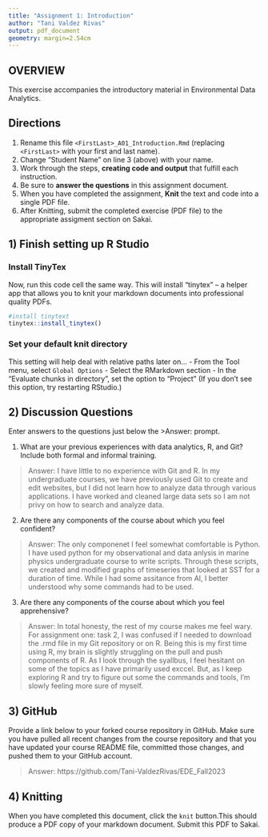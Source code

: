 ```yaml
---
title: "Assignment 1: Introduction"
author: "Tani Valdez Rivas"
output: pdf_document
geometry: margin=2.54cm
---
```


## OVERVIEW

This exercise accompanies the introductory material in Environmental Data Analytics. 

## Directions
1.  Rename this file `<FirstLast>_A01_Introduction.Rmd` (replacing `<FirstLast>` with your first and last name).
2.  Change "Student Name" on line 3 (above) with your name.
3.  Work through the steps, **creating code and output** that fulfill each instruction.
4.  Be sure to **answer the questions** in this assignment document.
5.  When you have completed the assignment, **Knit** the text and code into a single PDF file.
6.  After Knitting, submit the completed exercise (PDF file) to the appropriate assigment section on Sakai.


## 1) Finish setting up R Studio

### Install TinyTex
Now, run this code cell the same way. This will install "tinytex" -- a helper app that allows you to knit your markdown documents into professional quality PDFs.
```r
#install tinytext
tinytex::install_tinytex()
```

### Set your default knit directory
This setting will help deal with relative paths later on...
 - From the Tool menu, select `Global Options`
 - Select the RMarkdown section
 - In the "Evaluate chunks in directory", set the option to "Project" (If you don't see this option, try restarting RStudio.)


## 2) Discussion Questions
Enter answers to the questions just below the >Answer: prompt.

1. What are your previous experiences with data analytics, R, and Git? Include both formal and informal training.

> Answer: I have little to no experience with Git and R. In my undergraduate courses, we have previously used Git to create and edit websites, but I did not learn how to analyze data through various applications. I have worked and cleaned large data sets so I am not privy on how to search and analyze data.

2. Are there any components of the course about which you feel confident?

> Answer: The only componenet I feel somewhat comfortable is Python. I have used python for my observational and data anlysis in marine physics undergraduate course to write scripts. Through these scripts, we created and modified graphs of timeseries that looked at SST for a duration of time. While I had some assitance from AI, I better understood why some commands had to be used.

3. Are there any components of the course about which you feel apprehensive?

> Answer: In total honesty, the rest of my course makes me feel wary. For assignment one: task 2, I was confused if I needed to download the .rmd file in my Git repository or on R. Being this is my first time using R, my brain is slightly struggling on the pull and push components of R. As I look through the syallbus, I feel hesitant on some of the topics as I have primarily used exccel. But, as I keep exploring R and try to figure out some the commands and tools, I'm slowly feeling more sure of myself.   

## 3) GitHub

Provide a link below to your forked course repository in GitHub. Make sure you have pulled all recent changes from the course repository and that you have updated your course README file, committed those changes, and pushed them to your GitHub account. 

> Answer: https://github.com/Tani-ValdezRivas/EDE_Fall2023

## 4) Knitting
When you have completed this document, click the `knit` button.This should produce a PDF copy of your markdown document. Submit this PDF to Sakai. 
